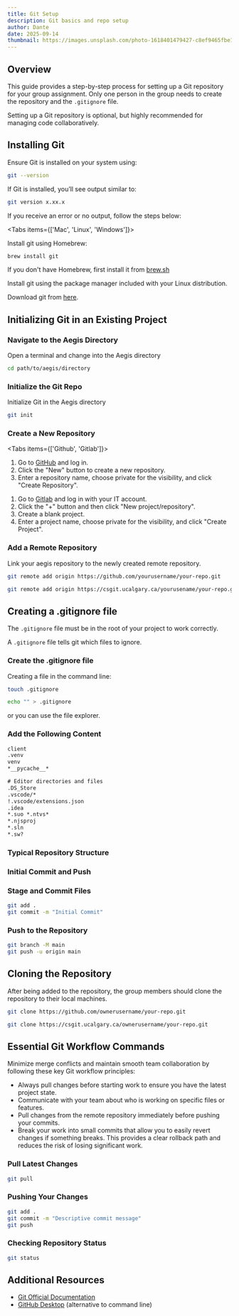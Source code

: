 ```yaml
---
title: Git Setup
description: Git basics and repo setup
author: Dante
date: 2025-09-14
thumbnail: https://images.unsplash.com/photo-1618401479427-c8ef9465fbe1?q=80&w=1443&auto=format&fit=crop&ixlib=rb-4.1.0&ixid=M3wxMjA3fDB8MHxwaG90by1wYWdlfHx8fGVufDB8fHx8fA%3D%3D
---
```


## Overview

This guide provides a step-by-step process for setting up a Git repository for your group assignment.
Only one person in the group needs to create the repository and the `.gitignore` file.

<Callout title="Version Control Recommended">
  Setting up a Git repository is optional, but highly recommended for managing code
  collaboratively.
</Callout>

## Installing Git

Ensure Git is installed on your system using:

```bash
git --version
```

If Git is installed, you’ll see output similar to:

```bash
git version x.xx.x
```

If you receive an error or no output, follow the steps below:

<Tabs items={['Mac', 'Linux', 'Windows']}>

<Tab value="Mac">

Install git using Homebrew:

```bash
brew install git
```

If you don't have Homebrew, first install it from [brew.sh](https://brew.sh/)

</Tab>

<Tab value="Linux">

Install git using the package manager included with your Linux distribution.

</Tab>

<Tab value="Windows">

Download git from [here](https://git-scm.com/downloads/win).

</Tab>

</Tabs>

## Initializing Git in an Existing Project

<Steps>

### Navigate to the Aegis Directory

Open a terminal and change into the Aegis directory

```bash
cd path/to/aegis/directory
```

### Initialize the Git Repo

Initialize Git in the Aegis directory

```bash
git init
```

### Create a New Repository

<Tabs items={['Github', 'Gitlab']}>

<Tab value="Github">

1. Go to [GitHub](https://github.com) and log in.
2. Click the "New" button to create a new repository.
3. Enter a repository name, choose private for the visibility, and click "Create Repository".

</Tab>

<Tab value="Gitlab">

1. Go to [Gitlab](https://csgit.ucalgary.ca/) and log in with your IT account.
2. Click the "+" button and then click "New project/repository".
3. Create a blank project.
4. Enter a project name, choose private for the visibility, and click "Create Project".

</Tab>

</Tabs>

### Add a Remote Repository

Link your aegis repository to the newly created remote repository.

```bash tab="Github"
git remote add origin https://github.com/yourusername/your-repo.git
```

```bash tab="Gitlab"
git remote add origin https://csgit.ucalgary.ca/yourusename/your-repo.git
```

</Steps>

## Creating a .gitignore file

<Callout type="warning" title="File Placement">

The `.gitignore` file must be in the root of your project to work correctly.

</Callout>

A `.gitignore` file tells git which files to ignore.

<Steps>

### Create the .gitignore file

Creating a file in the command line:

```bash tab="Mac/Linux"
touch .gitignore
```

```bash tab="Windows"
echo "" > .gitignore
```

or you can use the file explorer.

### Add the Following Content

```txt
client
.venv
venv
*__pycache__*

# Editor directories and files
.DS_Store
.vscode/*
!.vscode/extensions.json
.idea
*.suo *.ntvs*
*.njsproj
*.sln
*.sw?
```

### Typical Repository Structure

<Tree>
  <TreeItem name="aegis" type="folder">
    <TreeItem name=".gitignore" />
    <TreeItem name="client" type="folder" />
    <TreeItem name="src" type="folder" />
    <TreeItem name="config" type="folder" />
    <TreeItem name="worlds" type="folder" />
  </TreeItem>
</Tree>

</Steps>

### Initial Commit and Push

<Steps>

### Stage and Commit Files

```bash
git add .
git commit -m "Initial Commit"
```

### Push to the Repository

```bash
git branch -M main
git push -u origin main
```

</Steps>

## Cloning the Repository

After being added to the repository, the group members should clone the repository to their local machines.

```bash tab="Github"
git clone https://github.com/ownerusername/your-repo.git
```

```bash tab="Gitlab"
git clone https://csgit.ucalgary.ca/ownerusername/your-repo.git
```

## Essential Git Workflow Commands

<Callout title="Collaboration best practices">

Minimize merge conflicts and maintain smooth team collaboration by following these key Git workflow principles:

- Always pull changes before starting work to ensure you have the latest project state.
- Communicate with your team about who is working on specific files or features.
- Pull changes from the remote repository immediately before pushing your commits.
- Break your work into small commits that allow you to easily revert changes if something breaks.
  This provides a clear rollback path and reduces the risk of losing significant work.

</Callout>

### Pull Latest Changes

```bash
git pull
```

### Pushing Your Changes

```bash
git add .
git commit -m "Descriptive commit message"
git push
```

### Checking Repository Status

```bash
git status
```

## Additional Resources

- [Git Official Documentation](https://git-scm.com/doc)
- [GitHub Desktop](https://desktop.github.com/) (alternative to command line)
